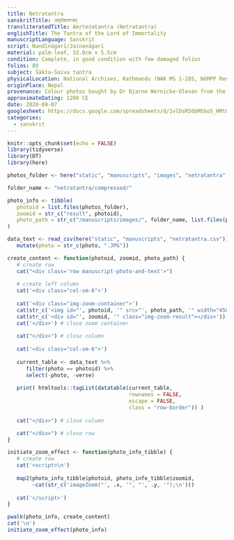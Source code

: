 ```yaml
---
title: Netratantra
sanskritTitle: अमृतेशतन्त्रम् 
transliteratedTitle: Amṛteśatantra (Netratantra)
englishTitle: The Tantra of the Lord of Immortality 
manuscriptLanguage: Sanskrit
script: Nandīnāgarī/Jainanāgarī
material: palm-leaf, 32.0cm x 5.5cm
condition: Complete, in good condition with few damaged folios
folios: 89
subject: Śākta-Śaiva tantra
physicalLocation: National Archives, Kathmandu (NAK MS 1-285, NGMPP Reel No. B 25/4)
originPlace: Nepal
provenance: Colour photos bought by Dr Bjarne Wernicke-Olesen from the NAK on 19.4.2018
approximateDating: 1200 CE
date: 2020-09-07
googlesheet: https://docs.google.com/spreadsheets/d/1vlDsR56bMSboS_HMtQSv2tJKdAZBZYsc7NBWizpoeH4/edit?usp=sharing
categories:
  - sanskrit
---
```


```r
knitr::opts_chunk$set(echo = FALSE)
library(tidyverse)
library(DT)
library(here)

photos_folder <- here("static", "manuscripts", "images", "netratantra", "compressed")

folder_name <- "netratantra/compressed/"

photo_info <- tibble(
   photoid = list.files(photos_folder),
   zoomid = str_c("result", photoid),
   photo_path = str_c("/manuscripts/images/", folder_name, list.files(photos_folder))
)

data_text <- read_csv(here("static", "manuscripts", "netratantra.csv")) %>% 
   mutate(photo = str_c(photo, ".JPG"))

```


```r
create_content <- function(photoid, zoomid, photo_path) {
   # create row
   cat("<div class='row manuscript-photo-and-text'>")
   
   # create left column
   cat('<div class="col-sm-6">')
   
   cat('<div class="img-zoom-container">')
   cat(str_c('<img id="', photoid, '" src="', photo_path, '" width="450" height="300">'))
   cat(str_c('<div id="', zoomid, '" class="img-zoom-result"></div>'))
   cat('</div>') # close zoom container
   
   cat("</div>") # close column
   
   cat('<div class="col-sm-6">')
   
   current_table <- data_text %>% 
      filter(photo == photoid) %>% 
      select(-photo, -verse)
   
   print( htmltools::tagList(datatable(current_table,
                                       rownames = FALSE, 
                                       escape = FALSE, 
                                       class = "row-border")) )
     
   cat("</div>") # close column

   cat("</div>") # close row
}

initiate_zoom_effect <- function(photo_info_tibble) {
   # create row
   cat('<script>\n')
   
   map2(photo_info_tibble$photoid, photo_info_tibble$zoomid, 
        ~cat(str_c('imageZoom("', .x, '", "', .y, '");\n')))
   
   cat('</script>')
}

```

```r
pwalk(photo_info, create_content)
cat('\n')
initiate_zoom_effect(photo_info)
```
